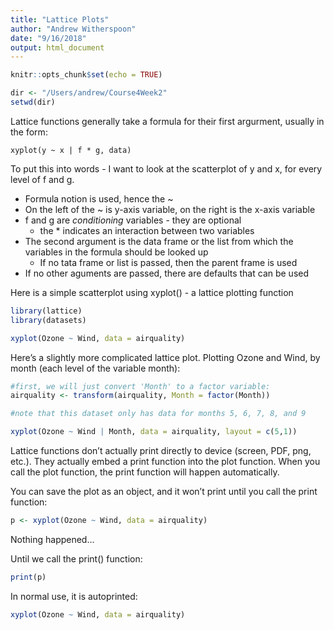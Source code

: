 ```yaml
---
title: "Lattice Plots"
author: "Andrew Witherspoon"
date: "9/16/2018"
output: html_document
---
```


```r
knitr::opts_chunk$set(echo = TRUE)

dir <- "/Users/andrew/Course4Week2"
setwd(dir)
```

Lattice functions generally take a formula for their first argurment, usually in the form:
```
xyplot(y ~ x | f * g, data)
```
To put this into words - I want to look at the scatterplot of y and x, for every level of f and g.

* Formula notion is used, hence the ~
* On the left of the ~ is y-axis variable, on the right is the x-axis variable
* f and g are _conditioning_ variables - they are optional
  + the * indicates an interaction between two variables
* The second argument is the data frame or the list from which the variables in the formula should be looked up
  + If no tata frame or list is passed, then the parent frame is used
* If no other aguments are passed, there are defaults that can be used

Here is a simple scatterplot using xyplot() - a lattice plotting function
```r
library(lattice)
library(datasets)

xyplot(Ozone ~ Wind, data = airquality)
```

Here's a slightly more complicated lattice plot.  Plotting Ozone and Wind, by month (each level of the variable month):
```r
#first, we will just convert 'Month' to a factor variable:
airquality <- transform(airquality, Month = factor(Month))

#note that this dataset only has data for months 5, 6, 7, 8, and 9

xyplot(Ozone ~ Wind | Month, data = airquality, layout = c(5,1))
```

Lattice functions don't actually print directly to device (screen, PDF, png, etc.).  They actually embed a print function into the plot function.  When you call the plot function, the print function will happen automatically.

You can save the plot as an object, and it won't print until you call the print function:
```r
p <- xyplot(Ozone ~ Wind, data = airquality)
```
Nothing happened...

Until we call the print() function:
```r
print(p)
```

In normal use, it is autoprinted:
```r
xyplot(Ozone ~ Wind, data = airquality)
```